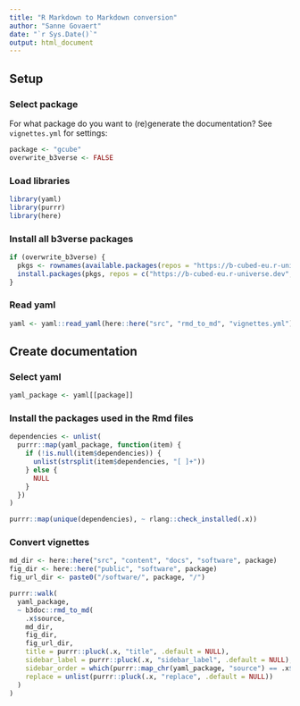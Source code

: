 ```yaml
---
title: "R Markdown to Markdown conversion"
author: "Sanne Govaert"
date: "`r Sys.Date()`"
output: html_document
---
```


## Setup

### Select package

For what package do you want to (re)generate the documentation? See `vignettes.yml` for settings:

```r
package <- "gcube"
overwrite_b3verse <- FALSE
```

### Load libraries

```r
library(yaml)
library(purrr)
library(here)
```

### Install all b3verse packages

```r
if (overwrite_b3verse) {
  pkgs <- rownames(available.packages(repos = "https://b-cubed-eu.r-universe.dev"))  
  install.packages(pkgs, repos = c("https://b-cubed-eu.r-universe.dev", "https://cloud.r-project.org", "https://bioc.r-universe.dev"))
}
```

### Read yaml

```r
yaml <- yaml::read_yaml(here::here("src", "rmd_to_md", "vignettes.yml"))
```

## Create documentation

### Select yaml

```r
yaml_package <- yaml[[package]]
```

### Install the packages used in the Rmd files

```r
dependencies <- unlist(
  purrr::map(yaml_package, function(item) {
    if (!is.null(item$dependencies)) {
      unlist(strsplit(item$dependencies, "[ ]+"))
    } else {
      NULL
    }
  })
)

purrr::map(unique(dependencies), ~ rlang::check_installed(.x))
```

### Convert vignettes

```r
md_dir <- here::here("src", "content", "docs", "software", package)
fig_dir <- here::here("public", "software", package)
fig_url_dir <- paste0("/software/", package, "/")

purrr::walk(
  yaml_package,
  ~ b3doc::rmd_to_md(
    .x$source,
    md_dir,
    fig_dir,
    fig_url_dir,
    title = purrr::pluck(.x, "title", .default = NULL),
    sidebar_label = purrr::pluck(.x, "sidebar_label", .default = NULL),
    sidebar_order = which(purrr::map_chr(yaml_package, "source") == .x$source),
    replace = unlist(purrr::pluck(.x, "replace", .default = NULL))
  )
)
```
